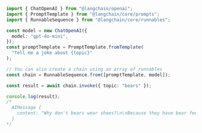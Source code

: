 ```typescript
import { ChatOpenAI } from "@langchain/openai";
import { PromptTemplate } from "@langchain/core/prompts";
import { RunnableSequence } from "@langchain/core/runnables";

const model = new ChatOpenAI({
  model: "gpt-4o-mini",
});
const promptTemplate = PromptTemplate.fromTemplate(
  "Tell me a joke about {topic}"
);

// You can also create a chain using an array of runnables
const chain = RunnableSequence.from([promptTemplate, model]);

const result = await chain.invoke({ topic: "bears" });

console.log(result);
/*
  AIMessage {
    content: "Why don't bears wear shoes?\n\nBecause they have bear feet!",
  }
*/
```